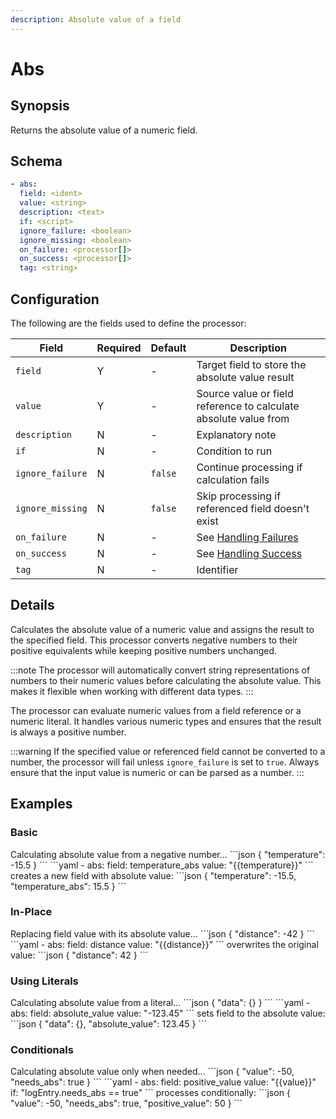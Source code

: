 ```yaml
---
description: Absolute value of a field
---
```


# Abs

## Synopsis

Returns the absolute value of a numeric field.

## Schema

```yaml {2-3}
- abs:
  field: <ident>
  value: <string>
  description: <text>
  if: <script>
  ignore_failure: <boolean>
  ignore_missing: <boolean>
  on_failure: <processor[]>
  on_success: <processor[]>
  tag: <string>
```

## Configuration

The following are the fields used to define the processor:

|Field|Required|Default|Description|
|---|---|---|---|
|`field`|Y|-|Target field to store the absolute value result|
|`value`|Y|-|Source value or field reference to calculate absolute value from|
|`description`|N|-|Explanatory note|
|`if`|N|-|Condition to run|
|`ignore_failure`|N|`false`|Continue processing if calculation fails|
|`ignore_missing`|N|`false`|Skip processing if referenced field doesn't exist|
|`on_failure`|N|-|See [Handling Failures](../handling-failures.mdx)|
|`on_success`|N|-|See [Handling Success](../handling-success.mdx)|
|`tag`|N|-|Identifier|

## Details

Calculates the absolute value of a numeric value and assigns the result to the specified field. This processor converts negative numbers to their positive equivalents while keeping positive numbers unchanged.

:::note
The processor will automatically convert string representations of numbers to their numeric values before calculating the absolute value. This makes it flexible when working with different data types.
:::

The processor can evaluate numeric values from a field reference or a numeric literal. It handles various numeric types and ensures that the result is always a positive number.

:::warning
If the specified value or referenced field cannot be converted to a number, the processor will fail unless `ignore_failure` is set to `true`. Always ensure that the input value is numeric or can be parsed as a number.
:::

## Examples

### Basic

<ExampleGrid>
  <CommentCol>
    Calculating absolute value from a negative number...
  </CommentCol>
  <CodeCol>
    ```json
    {
      "temperature": -15.5
    }
    ```
    ```yaml
    - abs:
      field: temperature_abs
      value: "{{temperature}}"
    ```
  </CodeCol>
  <CommentCol>
    creates a new field with absolute value:
  </CommentCol>
  <CodeCol>
    ```json
    {
      "temperature": -15.5,
      "temperature_abs": 15.5
    }
    ```
  </CodeCol>
</ExampleGrid>

### In-Place

<ExampleGrid>
  <CommentCol>
    Replacing field value with its absolute value...
  </CommentCol>
  <CodeCol>
    ```json
    {
      "distance": -42
    }
    ```
    ```yaml
    - abs:
      field: distance
      value: "{{distance}}"
    ```
  </CodeCol>
  <CommentCol>
    overwrites the original value:
  </CommentCol>
  <CodeCol>
    ```json
    {
      "distance": 42
    }
    ```
  </CodeCol>
</ExampleGrid>

### Using Literals

<ExampleGrid>
  <CommentCol>
    Calculating absolute value from a literal...
  </CommentCol>
  <CodeCol>
    ```json
    {
      "data": {}
    }
    ```
    ```yaml
    - abs:
      field: absolute_value
      value: "-123.45"
    ```
  </CodeCol>
  <CommentCol>
    sets field to the absolute value:
  </CommentCol>
  <CodeCol>
    ```json
    {
      "data": {},
      "absolute_value": 123.45
    }
    ```
  </CodeCol>
</ExampleGrid>

### Conditionals

<ExampleGrid>
  <CommentCol>
    Calculating absolute value only when needed...
  </CommentCol>
  <CodeCol>
    ```json
    {
      "value": -50,
      "needs_abs": true
    }
    ```
    ```yaml
    - abs:
      field: positive_value
      value: "{{value}}"
      if: "logEntry.needs_abs == true"
    ```
  </CodeCol>
  <CommentCol>
    processes conditionally:
  </CommentCol>
  <CodeCol>
    ```json
    {
      "value": -50,
      "needs_abs": true,
      "positive_value": 50
    }
    ```
  </CodeCol>
</ExampleGrid>
